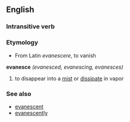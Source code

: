 == English ==
=== Intransitive verb ===
=== Etymology ===
*From Latin ''evanescere'', to vanish
'''evanesce''' ''(evanesced, evanescing, evanesces)''
# to disappear into a [[mist]] or [[dissipate]] in vapor
=== See also ===
*[[evanescent]]
*[[evanescently]]